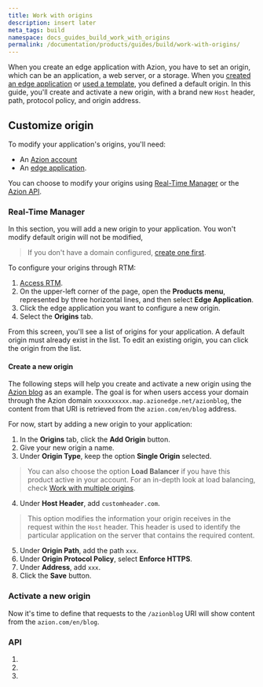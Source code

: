 ```yaml
---
title: Work with origins
description: insert later
meta_tags: build
namespace: docs_guides_build_work_with_origins
permalink: /documentation/products/guides/build/work-with-origins/
---
```


When you create an edge application with Azion, you have to set an origin, which can be an application, a web server, or a storage. When you [created an edge application](link_build_with_edge_app) or [used a template](link_templates), you defined a default origin. In this guide, you'll create and activate a new origin, with a brand new `Host` header, path, protocol policy, and origin address.

## Customize origin

To modify your application's origins, you'll need:

- An [Azion account](link_accounts)
- An [edge application](link_build_with_edge_app).

You can choose to modify your origins using [Real-Time Manager](#real-time-manager) or the [Azion API](#api).

### Real-Time Manager

In this section, you will add a new origin to your application. You won't modify default origin will not be modified, 

> If you don't have a domain configured, [create one first](link_config_domain).

To configure your origins through RTM:

1. [Access RTM](link_rtm).
2. On the upper-left corner of the page, open the **Products menu**, represented by three horizontal lines, and then select **Edge Application**.
3. Click the edge application you want to configure a new origin.
4. Select the **Origins** tab.

From this screen, you'll see a list of origins for your application. A default origin must already exist in the list. To edit an existing origin, you can click the origin from the list. 

#### Create a new origin

The following steps will help you create and activate a new origin using the [Azion blog](https://azion.com/en/blog) as an example. The goal is for when users access your domain through the Azion domain `xxxxxxxxxx.map.azionedge.net/azionblog`, the content from that URI is retrieved from the `azion.com/en/blog` address.

For now, start by adding a new origin to your application:

1. In the **Origins** tab, click the **Add Origin** button.
2. Give your new origin a name.
3. Under **Origin Type**, keep the option **Single Origin** selected.
> You can also choose the option **Load Balancer** if you have this product active in your account. For an in-depth look at load balancing, check [Work with multiple origins](link_lb_guide).
4. Under **Host Header**, add `customheader.com`.
> This option modifies the information your origin receives in the request within the `Host` header. This header is used to identify the particular application on the server that contains the required content.
5. Under **Origin Path**, add the path `xxx`.
6. Under **Origin Protocol Policy**, select **Enforce HTTPS**.
7. Under **Address**, add `xxx`.
8. Click the **Save** button.


### Activate a new origin

Now it's time to define that requests to the `/azionblog` URI will show content from the `azion.com/en/blog`.

### API

1. 
2. 
3. 
